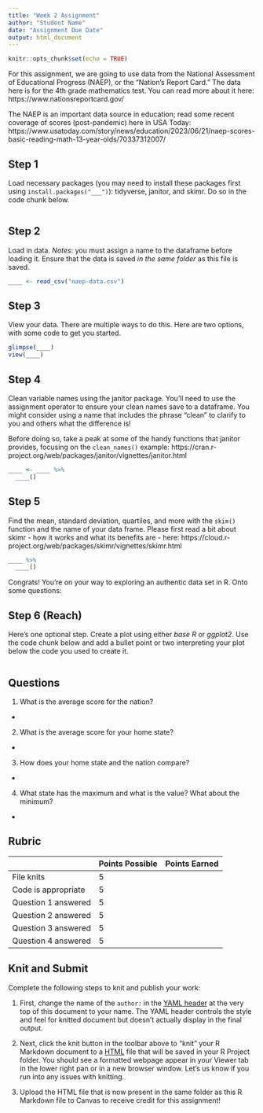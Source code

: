 ```yaml
---
title: "Week 2 Assignment"
author: "Student Name"
date: "Assignment Due Date"
output: html_document
---
```


```r
knitr::opts_chunk$set(echo = TRUE)
```

For this assignment, we are going to use data from the National Assessment of Educational Progress (NAEP), or the "Nation's Report Card." The data here is for the 4th grade mathematics test. You can read more about it here: https://www.nationsreportcard.gov/

The NAEP is an important data source in education; read some recent coverage of scores (post-pandemic) here in USA Today: https://www.usatoday.com/story/news/education/2023/06/21/naep-scores-basic-reading-math-13-year-olds/70337312007/

## Step 1

Load necessary packages (you may need to install these packages first using `install.packages("___")`): tidyverse, janitor, and skimr. Do so in the code chunk below.

```r

```

## Step 2

Load in data. *Notes*: you must assign a name to the dataframe before loading it. Ensure that the data is saved _in the same folder_ as this file is saved.

```r
____ <- read_csv("naep-data.csv")
```

## Step 3

View your data. There are multiple ways to do this. Here are two options, with some code to get you started.

```r
glimpse(____)
view(____)
```

## Step 4

Clean variable names using the janitor package.  You'll need to use the assignment operator to ensure your clean names save to a dataframe. You might consider using a name that includes the phrase "clean" to clarify to you and others what the difference is! 

Before doing so, take a peak at some of the handy functions that janitor provides, focusing on the `clean_names()` example: https://cran.r-project.org/web/packages/janitor/vignettes/janitor.html

```r
____ <- ____ %>% 
  ____()
```

## Step 5

Find the mean, standard deviation, quartiles, and more with the `skim()` function and the name of your data frame. Please first read a bit about skimr - how it works and what its benefits are - here: https://cloud.r-project.org/web/packages/skimr/vignettes/skimr.html

```r
____ %>% 
  ____()
```

Congrats! You're on your way to exploring an authentic data set in R. Onto some questions:

## Step 6 (Reach)

Here's one optional step. Create a plot using either _base R_ or _ggplot2_. Use the code chunk below and add a bullet point or two interpreting your plot below the code you used to create it.

```r

```

## Questions

1.  What is the average score for the nation?

-   

2.  What is the average score for your home state?

-   

3.  How does your home state and the nation compare?

-   

4.  What state has the maximum and what is the value? What about the minimum?

-   

## Rubric

|                     | Points Possible | Points Earned |
|---------------------|-----------------|---------------|
| File knits          | 5               |               |
| Code is appropriate | 5               |               |
| Question 1 answered | 5               |               |
| Question 2 answered | 5               |               |
| Question 3 answered | 5               |               |
| Question 4 answered | 5               |               |

## Knit and Submit

Complete the following steps to knit and publish your work:

1.  First, change the name of the `author:` in the [YAML header](https://bookdown.org/yihui/rmarkdown-cookbook/rmarkdown-anatomy.html#yaml-metadata) at the very top of this document to your name. The YAML header controls the style and feel for knitted document but doesn't actually display in the final output.

2.  Next, click the knit button in the toolbar above to "knit" your R Markdown document to a [HTML](https://bookdown.org/yihui/rmarkdown/html-document.html) file that will be saved in your R Project folder. You should see a formatted webpage appear in your Viewer tab in the lower right pan or in a new browser window. Let's us know if you run into any issues with knitting.

3. Upload the HTML file that is now present in the same folder as this R Markdown file to Canvas to receive credit for this assignment!